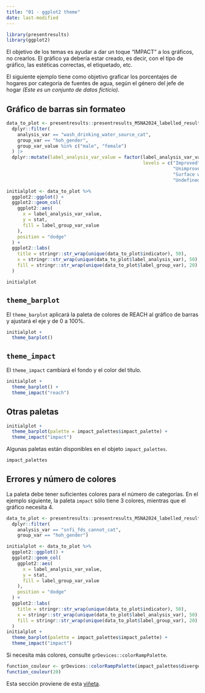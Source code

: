 ```yaml
---
title: "01 - ggplot2 theme"
date: last-modified
---
```

```r
library(presentresults)
library(ggplot2)
```
El objetivo de los temas es ayudar a dar un toque "IMPACT" a los gráficos, no crearlos. El gráfico ya debería estar creado, es decir, con el tipo de gráfico, las estéticas correctas, el etiquetado, etc.

El siguiente ejemplo tiene como objetivo graficar los porcentajes de hogares por categoría de fuentes de agua, según el género del jefe de hogar *(Este es un conjunto de datos ficticio)*.

## Gráfico de barras sin formateo

```r
data_to_plot <- presentresults::presentresults_MSNA2024_labelled_results_table |>
  dplyr::filter(
    analysis_var == "wash_drinking_water_source_cat",
    group_var == "hoh_gender", 
    group_var_value %in% c("male", "female")
  ) |> 
  dplyr::mutate(label_analysis_var_value = factor(label_analysis_var_value,
                                                  levels = c("Improved",
                                                             "Unimproved",
                                                             "Surface water",
                                                             "Undefined")))

initialplot <- data_to_plot %>%
  ggplot2::ggplot() +
  ggplot2::geom_col(
    ggplot2::aes(
      x = label_analysis_var_value,
      y = stat,
      fill = label_group_var_value
    ),
    position = "dodge"
  ) +
  ggplot2::labs(
    title = stringr::str_wrap(unique(data_to_plot$indicator), 50),
    x = stringr::str_wrap(unique(data_to_plot$label_analysis_var), 50),
    fill = stringr::str_wrap(unique(data_to_plot$label_group_var), 20)
  )
```


```r
initialplot
```

## `theme_barplot`

El `theme_barplot` aplicará la paleta de colores de REACH al gráfico de barras y ajustará el eje y de 0 a 100%.

```r
initialplot + 
  theme_barplot()
```

## `theme_impact`

El `theme_impact` cambiará el fondo y el color del título.

```r
initialplot + 
  theme_barplot() +
  theme_impact("reach")
```

## Otras paletas

```r
initialplot + 
  theme_barplot(palette = impact_palettes$impact_palette) +
  theme_impact("impact")
```

Algunas paletas están disponibles en el objeto `impact_palettes`.

```r
impact_palettes
```

## Errores y número de colores

La paleta debe tener suficientes colores para el número de categorías. En el ejemplo siguiente, la paleta `impact` sólo tiene 3 colores, mientras que el gráfico necesita 4.

```r
data_to_plot <- presentresults::presentresults_MSNA2024_labelled_results_table |>
  dplyr::filter(
    analysis_var == "snfi_fds_cannot_cat",
    group_var == "hoh_gender")

initialplot <- data_to_plot %>%
  ggplot2::ggplot() +
  ggplot2::geom_col(
    ggplot2::aes(
      x = label_analysis_var_value,
      y = stat,
      fill = label_group_var_value
    ),
    position = "dodge"
  ) +
  ggplot2::labs(
    title = stringr::str_wrap(unique(data_to_plot$indicator), 50),
    x = stringr::str_wrap(unique(data_to_plot$label_analysis_var), 50),
    fill = stringr::str_wrap(unique(data_to_plot$label_group_var), 20)
  )
initialplot + 
  theme_barplot(palette = impact_palettes$impact_palette) +
  theme_impact("impact")
```

Si necesita más colores, consulte `grDevices::colorRampPalette`.

```r
function_couleur <- grDevices::colorRampPalette(impact_palettes$divergent_with_neutral)
function_couleur(20)
```

Esta sección proviene de esta [viñeta](https://impact-initiatives.github.io/presentresults/articles/IMPACT_ggplot2_theme.html).
